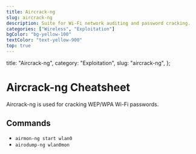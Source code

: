 ```yaml
---
title: Aircrack-ng
slug: aircrack-ng
description: Suite for Wi-Fi network auditing and password cracking.
categories: ["Wireless", "Exploitation"]
bgColor: "bg-yellow-100"
textColor: "text-yellow-900"
top: true
---
```


  title: "Aircrack-ng",
  category: "Exploitation",
  slug: "aircrack-ng",
};

# Aircrack-ng Cheatsheet

Aircrack-ng is used for cracking WEP/WPA Wi-Fi passwords.

## Commands

- `airmon-ng start wlan0`
- `airodump-ng wlan0mon`
